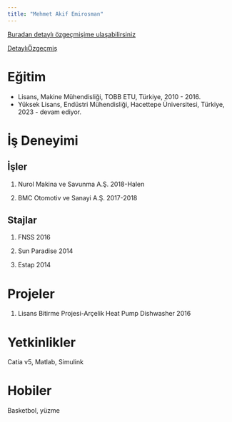 ```yaml
---
title: "Mehmet Akif Emirosman"
---
```


[Buradan detaylı özgeçmişime ulaşabilirsiniz](https://drive.google.com/file/d/1rQ56aos2xDeCy-efsSiS6GEu3KN418rS/view?usp=sharing)

[DetaylıÖzgeçmiş](docs/CV_Ilkcann_Oksuzz.pdf)

# Eğitim

-   Lisans, Makine Mühendisliği, TOBB ETU, Türkiye, 2010 - 2016.
-   Yüksek Lisans, Endüstri Mühendisliği, Hacettepe Üniversitesi, Türkiye, 2023 - devam ediyor.

# İş Deneyimi

## İşler

1.  Nurol Makina ve Savunma A.Ş. 2018-Halen

2.  BMC Otomotiv ve Sanayi A.Ş. 2017-2018

## Stajlar

1.  FNSS 2016

2.  Sun Paradise 2014

3.  Estap 2014

# Projeler

1.  Lisans Bitirme Projesi-Arçelik Heat Pump Dishwasher 2016

# Yetkinlikler

Catia v5, Matlab, Simulink

# Hobiler

Basketbol, yüzme

